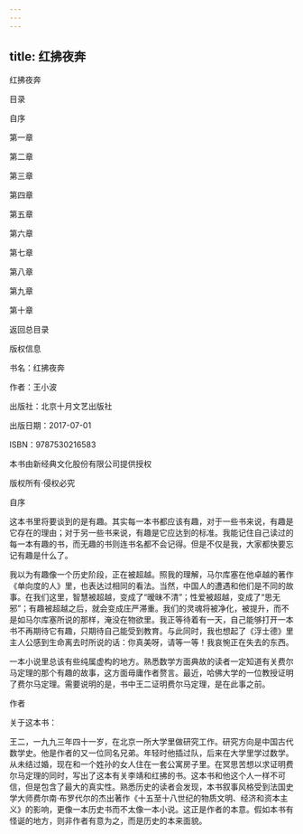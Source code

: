 ```yaml
---
---
---
```

title: 红拂夜奔
---

红拂夜奔

目录

自序

第一章

第二章

第三章

第四章

第五章

第六章

第七章

第八章

第九章

第十章

返回总目录





版权信息



书名：红拂夜奔

作者：王小波

出版社：北京十月文艺出版社

出版日期：2017-07-01

ISBN：9787530216583

本书由新经典文化股份有限公司提供授权

版权所有·侵权必究





自序





这本书里将要谈到的是有趣。其实每一本书都应该有趣，对于一些书来说，有趣是它存在的理由；对于另一些书来说，有趣是它应达到的标准。我能记住自己读过的每一本有趣的书，而无趣的书则连书名都不会记得。但是不仅是我，大家都快要忘记有趣是什么了。

我以为有趣像一个历史阶段，正在被超越。照我的理解，马尔库塞在他卓越的著作《单向度的人》里，也表达过相同的看法。当然，中国人的遭遇和他们是不同的故事。在我们这里，智慧被超越，变成了“暧昧不清”；性爱被超越，变成了“思无邪”；有趣被超越之后，就会变成庄严滞重。我们的灵魂将被净化，被提升，而不是如马尔库塞所说的那样，淹没在物欲里。我正等待着有一天，自己能够打开一本书不再期待它有趣，只期待自己能受到教育。与此同时，我也想起了《浮士德》里主人公感到生命离去时所说的话：你真美呀，请等一等！我哀惋正在失去的东西。

一本小说里总该有些纯属虚构的地方。熟悉数学方面典故的读者一定知道有关费尔马定理的那个有趣的故事，这方面毋庸作者赘言。最近，哈佛大学的一位教授证明了费尔马定理。需要说明的是，书中王二证明费尔马定理，是在此事之前。

作者





关于这本书：

王二，一九九三年四十一岁，在北京一所大学里做研究工作。研究方向是中国古代数学史。他是作者的又一位同名兄弟。年轻时他插过队，后来在大学里学过数学。从未结过婚，现在和一个姓孙的女人住在一套公寓房子里。在冥思苦想以求证明费尔马定理的同时，写出了这本有关李靖和红拂的书。这本书和他这个人一样不可信，但是包含了最大的真实性。熟悉历史的读者会发现，本书叙事风格受到法国史学大师费尔南·布罗代尔的杰出著作《十五至十八世纪的物质文明、经济和资本主义》的影响，更像一本历史书而不太像一本小说。这正是作者的本意。假如本书有怪诞的地方，则非作者有意为之，而是历史的本来面貌。


